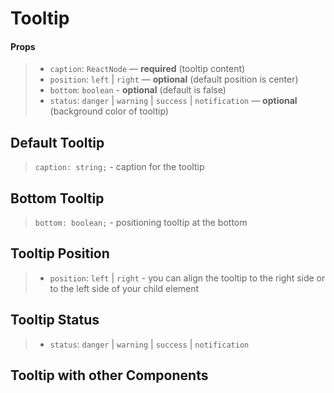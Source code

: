 
<Meta of={TooltipStories} />

# Tooltip

#### Props

> *   `caption`: `ReactNode` — **required** (tooltip content)
> *   `position`: `left` | `right` — **optional** (default position is center)
> *   `bottom`: `boolean` - **optional** (default is false)
> *   `status`: `danger` | `warning` | `success` | `notification` — **optional** (background color of tooltip)

## Default Tooltip

> `caption: string;` - caption for the tooltip

<Canvas />

## Bottom Tooltip

> `bottom: boolean;` - positioning tooltip at the bottom

<Canvas />

## Tooltip Position

> *   `position`: `left` | `right` - you can align the tooltip to the right side or to the left side of your child element

<Canvas />

## Tooltip Status

> *   `status`: `danger` | `warning` | `success` | `notification`

<Canvas />

## Tooltip with other Components

<Canvas />

